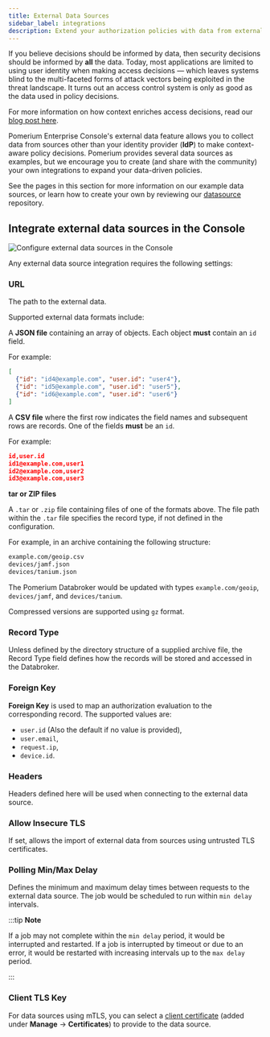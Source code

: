 ```yaml
---
title: External Data Sources
sidebar_label: integrations
description: Extend your authorization policies with data from external sources.
---
```


If you believe decisions should be informed by data, then security decisions should be informed by **all** the data. Today, most applications are limited to using user identity when making access decisions — which leaves systems blind to the multi-faceted forms of attack vectors being exploited in the threat landscape. It turns out an access control system is only as good as the data used in policy decisions.

For more information on how context enriches access decisions, read our [blog post here](https://www.pomerium.com/blog/context-drives-full-access-decision-making/).

Pomerium Enterprise Console's external data feature allows you to collect data from sources other than your identity provider (**IdP**) to make context-aware policy decisions. Pomerium provides several data sources as examples, but we encourage you to create (and share with the community) your own integrations to expand your data-driven policies.

See the pages in this section for more information on our example data sources, or learn how to create your own by reviewing our [datasource](https://github.com/pomerium/datasource) repository.

## Integrate external data sources in the Console

![Configure external data sources in the Console](./integrations/img/external-data-gui.gif)

Any external data source integration requires the following settings:

### **URL**

The path to the external data.

Supported external data formats include:

A **JSON file** containing an array of objects. Each object **must** contain an `id` field.

For example:

  ```json title="example JSON"
  [
    {"id": "id4@example.com", "user.id": "user4"},
    {"id": "id5@example.com", "user.id": "user5"},
    {"id": "id6@example.com", "user.id": "user6"}
  ]
  ```

A **CSV file** where the first row indicates the field names and subsequent rows are records. One of the fields **must** be an `id`.

For example:

  ```json title="example CSV"
  id,user.id
  id1@example.com,user1
  id2@example.com,user2
  id3@example.com,user3
  ```

**tar or ZIP files**

A `.tar` or `.zip` file containing files of one of the formats above. The file path within the `.tar` file specifies the record type, if not defined in the configuration.

For example, in an archive containing the following structure:

  ```bash
  example.com/geoip.csv
  devices/jamf.json
  devices/tanium.json
  ```

The Pomerium Databroker would be updated with types `example.com/geoip`, `devices/jamf`, and `devices/tanium`.

Compressed versions are supported using `gz` format.

### **Record Type**

Unless defined by the directory structure of a supplied archive file, the Record Type field defines how the records will be stored and accessed in the Databroker.

### **Foreign Key**

**Foreign Key** is used to map an authorization evaluation to the corresponding record. The supported values are:

- `user.id` (Also the default if no value is provided),
- `user.email`,
- `request.ip`,
- `device.id`.

### **Headers**

Headers defined here will be used when connecting to the external data source.

### **Allow Insecure TLS**

If set, allows the import of external data from sources using untrusted TLS certificates.

### **Polling Min/Max Delay**

Defines the minimum and maximum delay times between requests to the external data source. The job would be scheduled to run within `min delay` intervals.

:::tip **Note**

If a job may not complete within the `min delay` period, it would be interrupted and restarted. If a job is interrupted by timeout or due to an error, it would be restarted with increasing intervals up to the `max delay` period.

:::

### **Client TLS Key**

For data sources using mTLS, you can select a [client certificate](/docs/concepts/certificates) (added under **Manage** → **Certificates**) to provide to the data source.
